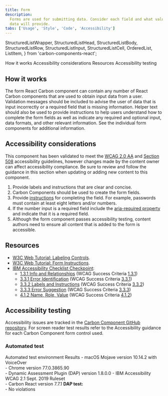 ```yaml
---
title: Form
description:
  Forms are used for submitting data. Consider each field and what value the
  data will provide.
tabs: ['Usage', 'Style', 'Code', 'Accessibility']
---
```


  StructuredListWrapper,
  StructuredListHead,
  StructuredListBody,
  StructuredListRow,
  StructuredListInput,
  StructuredListCell,
  OrderedList,
  ListItem,
} from 'carbon-components-react';

<AnchorLinks>
  <AnchorLink>How it works</AnchorLink>
  <AnchorLink>Accessibility considerations</AnchorLink>
  <AnchorLink>Resources</AnchorLink>
  <AnchorLink>Accessibility testing</AnchorLink>
</AnchorLinks>

## How it works

The form React Carbon component can contain any number of React Carbon
components that are used to obtain input data from a user. Validation messages
should be included to advise the user of data that is input incorrectly or a
required field that is missing information. Helper text should also be used to
provide instructions to help users understand how to complete the form fields as
well as indicate any required and optional input, data formats, and other
relevant information. See the individual form components for additional
information.

## Accessibility considerations

This component has been validated to meet the
[WCAG 2.0 AA](https://www.w3.org/TR/WCAG20/) and
[Section 508](http://www.section508.gov/) accessibility guidelines, however
changes made by the content owner can affect accessibility compliance. Be sure
to review and follow the guidance in this section when updating or adding new
content to this component.

1. Provide labels and instructions that are clear and concise.
2. Carbon Components should be used to create the form fields.
3. Provide [instructions](https://www.w3.org/WAI/tutorials/forms/instructions/)
   for completing the field. For example, passwords must contain at least eight
   letters and/or numbers.
4. If the number input is a required field include the
   [aria-required property](https://www.w3.org/TR/WCAG20-TECHS/ARIA2.html) and
   indicate that it is a required field.
5. Although the form component passes accessibility testing, content authors
   need to ensure all content that is added to the form is accessible.

## Resources

- [W3C Web Tutorial: Labeling Controls](https://www.w3.org/WAI/tutorials/forms/labels/).
- [W3C Web Tutorial: Form Instructions](https://www.w3.org/WAI/tutorials/forms/instructions/).
- [IBM Accessibility Checklist Checkpoint](https://www.ibm.com/able/guidelines/ci162/accessibility_checklist.html):
  - [1.3.1 Info and Relationships](https://www.ibm.com/able/guidelines/ci162/info_and_relationships.html)
    (WCAG Success Criteria
    [1.3.1](https://www.w3.org/WAI/WCAG21/Understanding/info-and-relationships))
  - [3.3.1 Error Identification](https://www.ibm.com/able/guidelines/ci162/error_id.html)
    (WCAG Success Criteria
    [3.3.1](http://www.w3.org/TR/UNDERSTANDING-WCAG20/minimize-error-identified.html))
  - [3.3.2 Labels and Instructions](https://www.ibm.com/able/guidelines/ci162/labels_or_instructions.html)
    (WCAG Success Criteria
    [3.3.2](https://www.w3.org/WAI/WCAG21/Understanding/labels-or-instructions.html))
  - [3.3.3 Error Suggestion](https://www.ibm.com/able/guidelines/ci162/error_suggestion.html)
    (WCAG Success Criteria
    [3.3.3](https://www.w3.org/TR/UNDERSTANDING-WCAG20/minimize-error-suggestions.html))
  - [4.1.2 Name, Role, Value](https://www.ibm.com/able/guidelines/ci162/name_role_value.html)
    (WCAG Success Criteria
    [4.1.2](https://www.w3.org/TR/UNDERSTANDING-WCAG20/ensure-compat-rsv.html))

## Accessibility testing

Accessibility issues are tracked in the
[Carbon Component GitHub repository](https://github.com/carbon-design-system/carbon/milestones).
For screen reader test results refer to the Accessibility guidance for each
Carbon Component form control used.

### Automated test

<Row>
  <Column noGutterSm>
    <StructuredListWrapper>
      <StructuredListHead>
        <StructuredListRow head>
          <StructuredListCell head>
            Automated test environment
          </StructuredListCell>
          <StructuredListCell head>Results</StructuredListCell>
        </StructuredListRow>
      </StructuredListHead>
      <StructuredListBody>
        <StructuredListRow>
          <StructuredListCell>
            - macOS Mojave version 10.14.2 with VoiceOver
            <br />
            - Chrome version 77.0.3865.90
            <br />
            - Dynamic Assessment Plugin (DAP) version 1.8.0.0 - IBM
            Accessibility WCAG 2.1 Sept. 2019 Ruleset
            <br />- Carbon React version 7.7.1
          </StructuredListCell>
          <StructuredListCell>
            <strong>DAP test:</strong>
            <br />- No violations
          </StructuredListCell>
        </StructuredListRow>
      </StructuredListBody>
    </StructuredListWrapper>
  </Column>
</Row>
